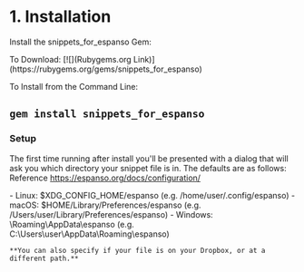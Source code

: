 # 1. Installation

Install the snippets_for_espanso Gem:

<Callout>
To Download: 
[![](Rubygems.org Link)](https://rubygems.org/gems/snippets_for_espanso)

To Install from the Command Line:

```gem install snippets_for_espanso```
</Callout>
---

### Setup

The first time running after install you'll be presented with a dialog that will ask you which directory your snippet file is in.
The defaults are as follows: 
  Reference https://espanso.org/docs/configuration/

<Bleed>
  - Linux: 
      $XDG_CONFIG_HOME/espanso (e.g. /home/user/.config/espanso)
  - macOS: 
      $HOME/Library/Preferences/espanso (e.g. /Users/user/Library/Preferences/espanso)
  - Windows: 
      \Roaming\AppData\espanso (e.g. C:\Users\user\AppData\Roaming\espanso)
    
    **You can also specify if your file is on your Dropbox, or at a different path.**
</Bleed>